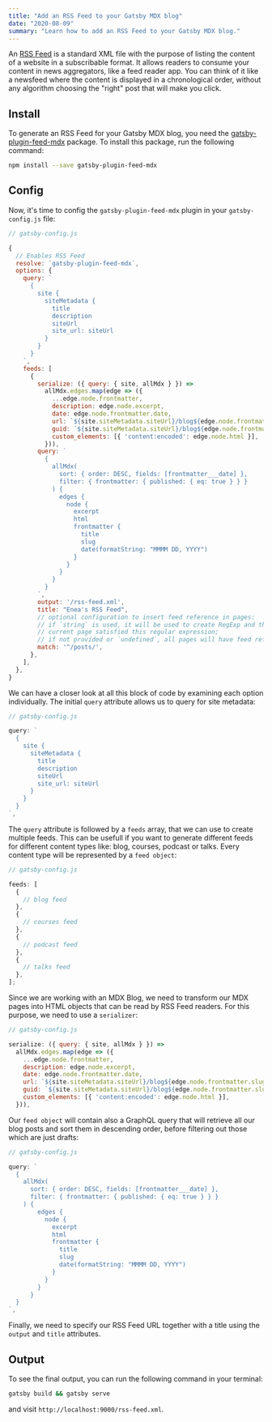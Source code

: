 ```yaml
---
title: "Add an RSS Feed to your Gatsby MDX blog"
date: "2020-08-09"
summary: "Learn how to add an RSS Feed to your Gatsby MDX blog."
---
```


An [RSS Feed](https://en.wikipedia.org/wiki/RSS) is a standard XML file with the purpose of listing the content of a website in a subscribable format.
It allows readers to consume your content in news aggregators, like a feed reader app.
You can think of it like a newsfeed where the content is displayed in a chronological order, without any algorithm choosing the "right" post that will make you click.

## Install

To generate an RSS Feed for your Gatsby MDX blog, you need the [gatsby-plugin-feed-mdx](https://www.gatsbyjs.com/plugins/gatsby-plugin-feed-mdx) package.
To install this package, run the following command:

```bash
npm install --save gatsby-plugin-feed-mdx
```

## Config

Now, it's time to config the `gatsby-plugin-feed-mdx` plugin in your `gatsby-config.js` file:

```js
// gatsby-config.js

{
  // Enables RSS Feed
  resolve: `gatsby-plugin-feed-mdx`,
  options: {
    query: `
      {
        site {
          siteMetadata {
            title
            description
            siteUrl
            site_url: siteUrl
          }
        }
      }
    `,
    feeds: [
      {
        serialize: ({ query: { site, allMdx } }) =>
          allMdx.edges.map(edge => ({
            ...edge.node.frontmatter,
            description: edge.node.excerpt,
            date: edge.node.frontmatter.date,
            url: `${site.siteMetadata.siteUrl}/blog${edge.node.frontmatter.slug}`,
            guid: `${site.siteMetadata.siteUrl}/blog${edge.node.frontmatter.slug}`,
            custom_elements: [{ 'content:encoded': edge.node.html }],
          })),
        query: `
          {
            allMdx(
              sort: { order: DESC, fields: [frontmatter___date] },
              filter: { frontmatter: { published: { eq: true } } }
            ) {
              edges {
                node {
                  excerpt
                  html
                  frontmatter {
                    title
                    slug
                    date(formatString: "MMMM DD, YYYY")
                  }
                }
              }
            }
          }
        `,
        output: '/rss-feed.xml',
        title: "Enea's RSS Feed",
        // optional configuration to insert feed reference in pages:
        // if `string` is used, it will be used to create RegExp and then test if pathname of
        // current page satisfied this regular expression;
        // if not provided or `undefined`, all pages will have feed reference inserted
        match: '^/posts/',
      },
    ],
  },
}
```

We can have a closer look at all this block of code by examining each option individually.
The initial `query` attribute allows us to query for site metadata:

```js
// gatsby-config.js

query: `
  {
    site {
      siteMetadata {
        title
        description
        siteUrl
        site_url: siteUrl
      }
    }
  }
`,
```

The `query` attribute is followed by a `feeds` array, that we can use to create multiple feeds.
This can be usefull if you want to generate different feeds for different content types like: blog, courses, podcast or talks. Every content type will be represented by a `feed object`:

```js
// gatsby-config.js

feeds: [
  {
    // blog feed
  },
  {
    // courses feed
  },
  {
    // podcast feed
  },
  {
    // talks feed
  },
];
```

Since we are working with an MDX Blog, we need to transform our MDX pages into HTML objects that can be read by RSS Feed readers. For this purpose, we need to use a `serializer`:

```js
// gatsby-config.js

serialize: ({ query: { site, allMdx } }) =>
  allMdx.edges.map(edge => ({
    ...edge.node.frontmatter,
    description: edge.node.excerpt,
    date: edge.node.frontmatter.date,
    url: `${site.siteMetadata.siteUrl}/blog${edge.node.frontmatter.slug}`,
    guid: `${site.siteMetadata.siteUrl}/blog${edge.node.frontmatter.slug}`,
    custom_elements: [{ 'content:encoded': edge.node.html }],
  })),
```

Our `feed object` will contain also a GraphQL query that will retrieve all our blog posts and sort them in descending order, before filtering out those which are just drafts:

```js
// gatsby-config.js

query: `
  {
    allMdx(
      sort: { order: DESC, fields: [frontmatter___date] },
      filter: { frontmatter: { published: { eq: true } } }
    ) {
        edges {
          node {
            excerpt
            html
            frontmatter {
              title
              slug
              date(formatString: "MMMM DD, YYYY")
            }
          }
        }
      }
  }
`,
```

Finally, we need to specify our RSS Feed URL together with a title using the `output` and `title` attributes.

## Output

To see the final output, you can run the following command in your terminal:

```bash
gatsby build && gatsby serve
```

and visit `http://localhost:9000/rss-feed.xml`.
